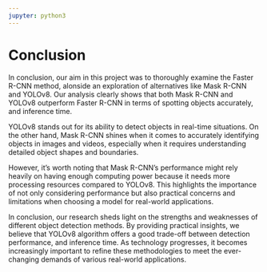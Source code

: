 ```yaml
---
jupyter: python3
---
```


# Conclusion

In conclusion, our aim in this project was to thoroughly examine the Faster R-CNN method, alonside an exploration of alternatives like Mask R-CNN and YOLOv8. Our analysis clearly shows that both Mask R-CNN and YOLOv8 outperform Faster R-CNN in terms of spotting objects accurately, and inference time.

YOLOv8 stands out for its ability to detect objects in real-time situations. On the other hand, Mask R-CNN shines when it comes to accurately identifying objects in images and videos, especially when it requires understanding detailed object shapes and boundaries.

However, it's worth noting that Mask R-CNN's performance might rely heavily on having enough computing power because it needs more processing resources compared to YOLOv8. This highlights the importance of not only considering performance but also practical concerns and limitations when choosing a model for real-world applications.

In conclusion, our research sheds light on the strengths and weaknesses of different object detection methods. By providing practical insights, we believe that YOLOv8 algorithm offers a good trade-off between detection performance, and inference time. As technology progresses, it becomes increasingly important to refine these methodologies to meet the ever-changing demands of various real-world applications.
